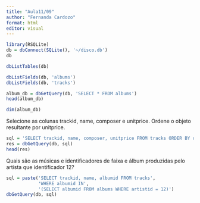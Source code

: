 ---
title: "Aula11/09"
author: "Fernanda Cardozo"
format: html
editor: visual
---
```{r}
library(RSQLite)
db = dbConnect(SQLite(), '~/disco.db')
db
```

```{r}
dbListTables(db)
```
```{r}
dbListFields(db, 'albums')
dbListFields(db, 'tracks')
```
```{r}
album_db = dbGetQuery(db, 'SELECT * FROM albums')
head(album_db)
```
```{r}
dim(album_db)
```
Selecione as colunas trackid, name, composer e unitprice. Ordene o objeto resultante por unitprice.
```{r}
sql = 'SELECT trackid, name, composer, unitprice FROM tracks ORDER BY unitprice'
res = dbGetQuery(db, sql)
head(res)
```
Quais são as músicas e identificadores de faixa e álbum produzidas pelo artista que identificador 12?
```{r}
sql = paste('SELECT trackid, name, albumid FROM tracks',
            'WHERE albumid IN',
            '(SELECT albumid FROM albums WHERE artistid = 12)')
dbGetQuery(db, sql)

```










